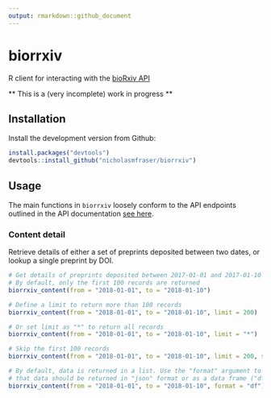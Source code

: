 ```yaml
---
output: rmarkdown::github_document
---
```


<!-- README.md is generated from README.Rmd. Please edit that file -->

# biorrxiv

R client for interacting with the [bioRxiv API](https://api.biorxiv.org)

** This is a (very incomplete) work in progress **


## Installation

Install the development version from Github:

```r

install.packages("devtools")
devtools::install_github("nicholasmfraser/biorrxiv")

```

## Usage

The main functions in `biorrxiv` loosely conform to the API endpoints outlined in the API documentation [see here](https://api.biorxiv.org/).

### Content detail

Retrieve details of either a set of preprints deposited between two dates, or lookup a single preprint by DOI.

```r

# Get details of preprints deposited between 2017-01-01 and 2017-01-10
# By default, only the first 100 records are returned
biorrxiv_content(from = "2018-01-01", to = "2018-01-10")

# Define a limit to return more than 100 records
biorrxiv_content(from = "2018-01-01", to = "2018-01-10", limit = 200)

# Or set limit as "*" to return all records
biorrxiv_content(from = "2018-01-01", to = "2018-01-10", limit = "*")

# Skip the first 100 records
biorrxiv_content(from = "2018-01-01", to = "2018-01-10", limit = 200, skip = 100)

# By default, data is returned in a list. Use the "format" argument to specify
# that data should be returned in "json" format or as a data frame ("df").
biorrxiv_content(from = "2018-01-01", to = "2018-01-10", format = "df")

```

